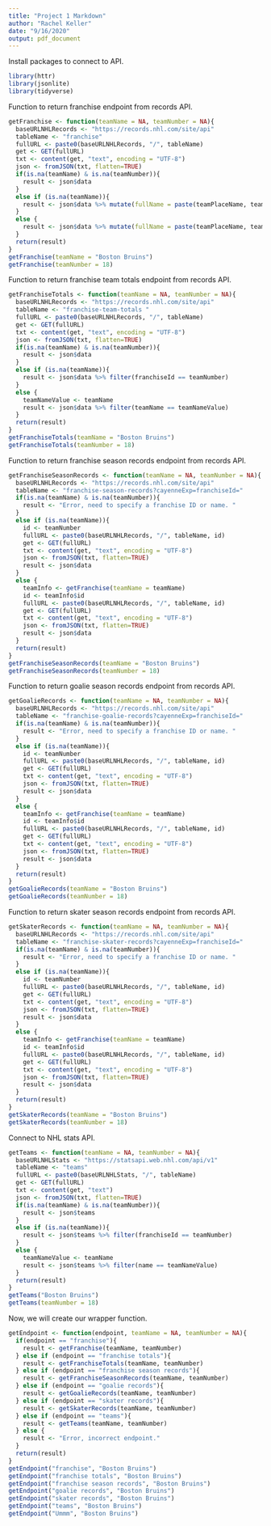 ```yaml
---
title: "Project 1 Markdown"
author: "Rachel Keller"
date: "9/16/2020"
output: pdf_document
---
```


Install packages to connect to API.
```r
library(httr)
library(jsonlite)
library(tidyverse)
```

Function to return franchise endpoint from records API.
```r
getFranchise <- function(teamName = NA, teamNumber = NA){
  baseURLNHLRecords <- "https://records.nhl.com/site/api"
  tableName <- "franchise"
  fullURL <- paste0(baseURLNHLRecords, "/", tableName)
  get <- GET(fullURL)
  txt <- content(get, "text", encoding = "UTF-8")
  json <- fromJSON(txt, flatten=TRUE)
  if(is.na(teamName) & is.na(teamNumber)){
    result <- json$data
  }
  else if (is.na(teamName)){
    result <- json$data %>% mutate(fullName = paste(teamPlaceName, teamCommonName, sep = " ")) %>% filter(id == teamNumber)
  }
  else {
    result <- json$data %>% mutate(fullName = paste(teamPlaceName, teamCommonName, sep = " ")) %>% filter(fullName == teamName)
  }
  return(result)
}
getFranchise(teamName = "Boston Bruins")
getFranchise(teamNumber = 18)
```

Function to return franchise team totals endpoint from records API.
```r
getFranchiseTotals <- function(teamName = NA, teamNumber = NA){
  baseURLNHLRecords <- "https://records.nhl.com/site/api"
  tableName <- "franchise-team-totals "
  fullURL <- paste0(baseURLNHLRecords, "/", tableName)
  get <- GET(fullURL)
  txt <- content(get, "text", encoding = "UTF-8")
  json <- fromJSON(txt, flatten=TRUE)
  if(is.na(teamName) & is.na(teamNumber)){
    result <- json$data
  }
  else if (is.na(teamName)){
    result <- json$data %>% filter(franchiseId == teamNumber)
  }
  else {
    teamNameValue <- teamName
    result <- json$data %>% filter(teamName == teamNameValue)
  }
  return(result)
}
getFranchiseTotals(teamName = "Boston Bruins")
getFranchiseTotals(teamNumber = 18)
```

Function to return franchise season records endpoint from records API.
```r
getFranchiseSeasonRecords <- function(teamName = NA, teamNumber = NA){
  baseURLNHLRecords <- "https://records.nhl.com/site/api"
  tableName <- "franchise-season-records?cayenneExp=franchiseId="
  if(is.na(teamName) & is.na(teamNumber)){
    result <- "Error, need to specify a franchise ID or name. "
  }
  else if (is.na(teamName)){
    id <- teamNumber
    fullURL <- paste0(baseURLNHLRecords, "/", tableName, id)
    get <- GET(fullURL)
    txt <- content(get, "text", encoding = "UTF-8")
    json <- fromJSON(txt, flatten=TRUE)
    result <- json$data
  }
  else {
    teamInfo <- getFranchise(teamName = teamName)
    id <- teamInfo$id
    fullURL <- paste0(baseURLNHLRecords, "/", tableName, id)
    get <- GET(fullURL)
    txt <- content(get, "text", encoding = "UTF-8")
    json <- fromJSON(txt, flatten=TRUE)
    result <- json$data
  }
  return(result)
}
getFranchiseSeasonRecords(teamName = "Boston Bruins")
getFranchiseSeasonRecords(teamNumber = 18)
```

Function to return goalie season records endpoint from records API.
```r
getGoalieRecords <- function(teamName = NA, teamNumber = NA){
  baseURLNHLRecords <- "https://records.nhl.com/site/api"
  tableName <- "franchise-goalie-records?cayenneExp=franchiseId="
  if(is.na(teamName) & is.na(teamNumber)){
    result <- "Error, need to specify a franchise ID or name. "
  }
  else if (is.na(teamName)){
    id <- teamNumber
    fullURL <- paste0(baseURLNHLRecords, "/", tableName, id)
    get <- GET(fullURL)
    txt <- content(get, "text", encoding = "UTF-8")
    json <- fromJSON(txt, flatten=TRUE)
    result <- json$data
  }
  else {
    teamInfo <- getFranchise(teamName = teamName)
    id <- teamInfo$id
    fullURL <- paste0(baseURLNHLRecords, "/", tableName, id)
    get <- GET(fullURL)
    txt <- content(get, "text", encoding = "UTF-8")
    json <- fromJSON(txt, flatten=TRUE)
    result <- json$data
  }
  return(result)
}
getGoalieRecords(teamName = "Boston Bruins")
getGoalieRecords(teamNumber = 18)
```

Function to return skater season records endpoint from records API.
```r
getSkaterRecords <- function(teamName = NA, teamNumber = NA){
  baseURLNHLRecords <- "https://records.nhl.com/site/api"
  tableName <- "franchise-skater-records?cayenneExp=franchiseId="
  if(is.na(teamName) & is.na(teamNumber)){
    result <- "Error, need to specify a franchise ID or name. "
  }
  else if (is.na(teamName)){
    id <- teamNumber
    fullURL <- paste0(baseURLNHLRecords, "/", tableName, id)
    get <- GET(fullURL)
    txt <- content(get, "text", encoding = "UTF-8")
    json <- fromJSON(txt, flatten=TRUE)
    result <- json$data
  }
  else {
    teamInfo <- getFranchise(teamName = teamName)
    id <- teamInfo$id
    fullURL <- paste0(baseURLNHLRecords, "/", tableName, id)
    get <- GET(fullURL)
    txt <- content(get, "text", encoding = "UTF-8")
    json <- fromJSON(txt, flatten=TRUE)
    result <- json$data
  }
  return(result)
}
getSkaterRecords(teamName = "Boston Bruins")
getSkaterRecords(teamNumber = 18)
```

Connect to NHL stats API.
```r
getTeams <- function(teamName = NA, teamNumber = NA){
  baseURLNHLStats <- "https://statsapi.web.nhl.com/api/v1"
  tableName <- "teams"
  fullURL <- paste0(baseURLNHLStats, "/", tableName)
  get <- GET(fullURL)
  txt <- content(get, "text")
  json <- fromJSON(txt, flatten=TRUE)
  if(is.na(teamName) & is.na(teamNumber)){
    result <- json$teams
  }
  else if (is.na(teamName)){
    result <- json$teams %>% filter(franchiseId == teamNumber)
  }
  else {
    teamNameValue <- teamName
    result <- json$teams %>% filter(name == teamNameValue)
  }
  return(result)
}
getTeams("Boston Bruins")
getTeams(teamNumber = 18)
```

Now, we will create our wrapper function.
```r
getEndpoint <- function(endpoint, teamName = NA, teamNumber = NA){
  if(endpoint == "franchise"){
    result <- getFranchise(teamName, teamNumber)
  } else if (endpoint == "franchise totals"){
    result <- getFranchiseTotals(teamName, teamNumber)
  } else if (endpoint == "franchise season records"){
    result <- getFranchiseSeasonRecords(teamName, teamNumber)
  } else if (endpoint == "goalie records"){
    result <- getGoalieRecords(teamName, teamNumber)
  } else if (endpoint == "skater records"){
    result <- getSkaterRecords(teamName, teamNumber)
  } else if (endpoint == "teams"){
    result <- getTeams(teamName, teamNumber)
  } else {
    result <- "Error, incorrect endpoint."
  }
  return(result)
}
getEndpoint("franchise", "Boston Bruins")
getEndpoint("franchise totals", "Boston Bruins")
getEndpoint("franchise season records", "Boston Bruins")
getEndpoint("goalie records", "Boston Bruins")
getEndpoint("skater records", "Boston Bruins")
getEndpoint("teams", "Boston Bruins")
getEndpoint("Ummm", "Boston Bruins")
```

